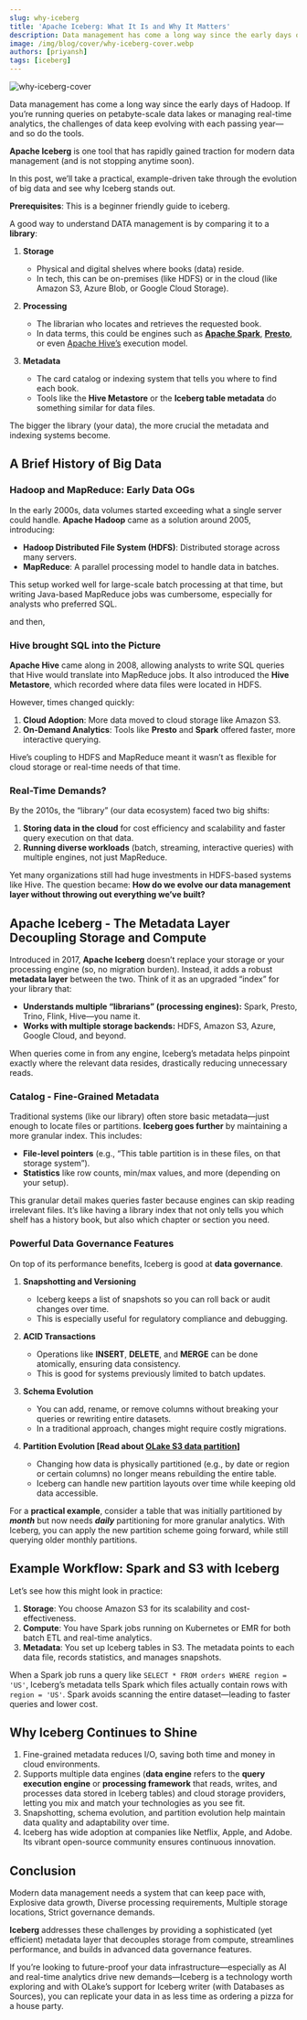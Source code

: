 ```yaml
---
slug: why-iceberg
title: 'Apache Iceberg: What It Is and Why It Matters'
description: Data management has come a long way since the early days of Hadoop. If you’re running queries on petabyte-scale data lakes or managing real-time...
image: /img/blog/cover/why-iceberg-cover.webp
authors: [priyansh]
tags: [iceberg]
---
```


![why-iceberg-cover](/img/blog/cover/why-iceberg-cover.webp)


Data management has come a long way since the early days of Hadoop. If you’re running queries on petabyte-scale data lakes or managing real-time analytics, the challenges of data keep evolving with each passing year—and so do the tools. 

**Apache Iceberg** is one tool that has rapidly gained traction for modern data management (and is not stopping anytime soon).

In this post, we’ll take a practical, example-driven take through the evolution of big data and see why Iceberg stands out.

**Prerequisites**: This is a beginner friendly guide to iceberg. 

A good way to understand DATA management is by comparing it to a **library**:


1. **Storage**
    * Physical and digital shelves where books (data) reside.
    * In tech, this can be on-premises (like HDFS) or in the cloud (like Amazon S3, Azure Blob, or Google Cloud Storage). 

2. **Processing**
    * The librarian who locates and retrieves the requested book.
    * In data terms, this could be engines such as **[Apache Spark](https://spark.apache.org/)**, **[Presto](https://prestodb.io/)**, or even [Apache Hive’s](https://hive.apache.org/) execution model. 

3. **Metadata**
    * The card catalog or indexing system that tells you where to find each book.
    * Tools like the **Hive Metastore** or the **Iceberg table metadata** do something similar for data files.

The bigger the library (your data), the more crucial the metadata and indexing systems become.


## A Brief History of Big Data


### Hadoop and MapReduce: Early Data OGs

In the early 2000s, data volumes started exceeding what a single server could handle. **Apache Hadoop** came as a solution around 2005, introducing:



* **Hadoop Distributed File System (HDFS)**: Distributed storage across many servers.
* **MapReduce**: A parallel processing model to handle data in batches.

This setup worked well for large-scale batch processing at that time, but writing Java-based MapReduce jobs was cumbersome, especially for analysts who preferred SQL.

and then,


### Hive brought SQL into the Picture

**Apache Hive** came along in 2008, allowing analysts to write SQL queries that Hive would translate into MapReduce jobs. It also introduced the **Hive Metastore**, which recorded where data files were located in HDFS.

However, times changed quickly:

1. **Cloud Adoption**: More data moved to cloud storage like Amazon S3.
2. **On-Demand Analytics**: Tools like **Presto** and **Spark** offered faster, more interactive querying.

Hive’s coupling to HDFS and MapReduce meant it wasn’t as flexible for cloud storage or real-time needs of that time.


### Real-Time Demands?

By the 2010s, the “library” (our data ecosystem) faced two big shifts:


1. **Storing data in the cloud** for cost efficiency and scalability and faster query execution on that data.
2. **Running diverse workloads** (batch, streaming, interactive queries) with multiple engines, not just MapReduce.

Yet many organizations still had huge investments in HDFS-based systems like Hive. The question became: **How do we evolve our data management layer without throwing out everything we’ve built?**


## Apache Iceberg - The Metadata Layer Decoupling Storage and Compute

Introduced in 2017, **Apache Iceberg** doesn’t replace your storage or your processing engine (so, no migration burden). Instead, it adds a robust **metadata layer** between the two. Think of it as an upgraded “index” for your library that:



* **Understands multiple “librarians” (processing engines):** Spark, Presto, Trino, Flink, Hive—you name it.
* **Works with multiple storage backends:** HDFS, Amazon S3, Azure, Google Cloud, and beyond.

When queries come in from any engine, Iceberg’s metadata helps pinpoint exactly where the relevant data resides, drastically reducing unnecessary reads.


### Catalog - Fine-Grained Metadata

Traditional systems (like our library) often store basic metadata—just enough to locate files or partitions. **Iceberg goes further** by maintaining a more granular index. This includes:



* **File-level pointers** (e.g., “This table partition is in these files, on that storage system”).
* **Statistics** like row counts, min/max values, and more (depending on your setup).

This granular detail makes queries faster because engines can skip reading irrelevant files. It’s like having a library index that not only tells you which shelf has a history book, but also which chapter or section you need.


### Powerful Data Governance Features

On top of its performance benefits, Iceberg is good at **data governance**. 

1. **Snapshotting and Versioning**
    * Iceberg keeps a list of snapshots so you can roll back or audit changes over time.
    * This is especially useful for regulatory compliance and debugging. 

2. **ACID Transactions**
    * Operations like **INSERT**, **DELETE**, and **MERGE** can be done atomically, ensuring data consistency.
    * This is good for systems previously limited to batch updates. 

3. **Schema Evolution**
    * You can add, rename, or remove columns without breaking your queries or rewriting entire datasets.
    * In a traditional approach, changes might require costly migrations. 

4. **Partition Evolution [Read about [OLake S3 data partition](https://olake.io/docs/writers/parquet/partitioning)]**
    * Changing how data is physically partitioned (e.g., by date or region or certain columns) no longer means rebuilding the entire table.
    * Iceberg can handle new partition layouts over time while keeping old data accessible.

For a **practical example**, consider a table that was initially partitioned by ***month*** but now needs ***daily*** partitioning for more granular analytics. With Iceberg, you can apply the new partition scheme going forward, while still querying older monthly partitions.


## Example Workflow: Spark and S3 with Iceberg

Let’s see how this might look in practice:

1. **Storage**: You choose Amazon S3 for its scalability and cost-effectiveness.
2. **Compute**: You have Spark jobs running on Kubernetes or EMR for both batch ETL and real-time analytics.
3. **Metadata**: You set up Iceberg tables in S3. The metadata points to each data file, records statistics, and manages snapshots.

When a Spark job runs a query like `SELECT * FROM orders WHERE region = 'US'`, Iceberg’s metadata tells Spark which files actually contain rows with `region = 'US'`. Spark avoids scanning the entire dataset—leading to faster queries and lower cost.


## Why Iceberg Continues to Shine



1. Fine-grained metadata reduces I/O, saving both time and money in cloud environments.
2. Supports multiple data engines (**data engine** refers to the **query execution engine** or **processing framework** that reads, writes, and processes data stored in Iceberg tables) and cloud storage providers, letting you mix and match your technologies as you see fit.
3. Snapshotting, schema evolution, and partition evolution help maintain data quality and adaptability over time.
4. Iceberg has wide adoption at companies like Netflix, Apple, and Adobe. Its vibrant open-source community ensures continuous innovation.


## Conclusion

Modern data management needs a system that can keep pace with, Explosive data growth, Diverse processing requirements, Multiple storage locations, Strict governance demands. 

**Iceberg** addresses these challenges by providing a sophisticated (yet efficient) metadata layer that decouples storage from compute, streamlines performance, and builds in advanced data governance features. 

If you’re looking to future-proof your data infrastructure—especially as AI and real-time analytics drive new demands—Iceberg is a technology worth exploring and with OLake’s support for Iceberg writer (with Databases as Sources), you can replicate your data in as less time as ordering a pizza for a house party.



<BlogCTA/>
